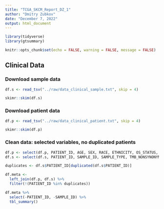 ```yaml
---
title: "TCGA_SKCM_Report_DZ_1"
author: "Dmitry Zubkov"
date: "December 7, 2022"
output: html_document
---
```


```r
library(tidyverse)
library(gtsummary)

knitr::opts_chunk$set(echo = FALSE, warning = FALSE, message = FALSE)
```

## Clinical Data 

### Download sample data


```r
df.s <- read_tsv("../raw/data_clinical_sample.txt", skip = 4)

skimr::skim(df.s)
```

### Download patient data

```r
df.p <- read_tsv("../raw/data_clinical_patient.txt", skip = 4)

skimr::skim(df.p)
```

### Clean data: selected variables, no duplicated patients

```r
df.p <- select(df.p, PATIENT_ID, AGE, SEX, RACE, ETHNICITY, OS_STATUS, OS_MONTHS, PFS_STATUS, PFS_MONTHS)
df.s <- select(df.s, PATIENT_ID, SAMPLE_ID, SAMPLE_TYPE, TMB_NONSYNONYMOUS)

duplicates <- df.s$PATIENT_ID[duplicated(df.s$PATIENT_ID)]

df.meta <-
  left_join(df.p, df.s) %>%
  filter(!(PATIENT_ID %in% duplicates))

df.meta %>%
  select(-PATIENT_ID, -SAMPLE_ID) %>%
  tbl_summary()

```


